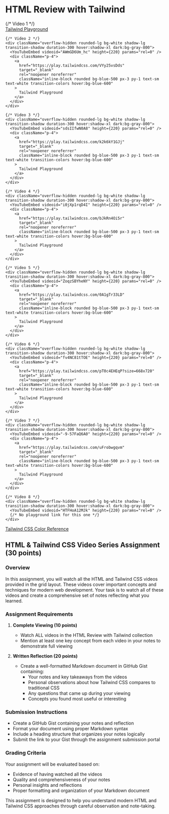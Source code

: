 # HTML Review with Tailwind


<div className="container mx-auto px-4 py-8">
  <div className="grid grid-cols-1 gap-6 md:grid-cols-2 lg:grid-cols-3">
    {/* Video 1 */}
    <div className="overflow-hidden rounded-lg bg-white shadow-lg transition-shadow duration-300 hover:shadow-xl dark:bg-gray-800">
      <YouTubeEmbed videoid="nhqqXPHDP6A" height={220} params="rel=0" />
      <div className="p-4">
        <a
          href="https://play.tailwindcss.com/dzeV5P7k3m"
          target="_blank"
          rel="noopener noreferrer"
          className="inline-block rounded bg-blue-500 px-3 py-1 text-sm text-white transition-colors hover:bg-blue-600"
        >
          Tailwind Playground
        </a>
      </div>
    </div>

    {/* Video 2 */}
    <div className="overflow-hidden rounded-lg bg-white shadow-lg transition-shadow duration-300 hover:shadow-xl dark:bg-gray-800">
      <YouTubeEmbed videoid="AWmGD6Um_hc" height={220} params="rel=0" />
      <div className="p-4">
        <a
          href="https://play.tailwindcss.com/VYy25vsDds"
          target="_blank"
          rel="noopener noreferrer"
          className="inline-block rounded bg-blue-500 px-3 py-1 text-sm text-white transition-colors hover:bg-blue-600"
        >
          Tailwind Playground
        </a>
      </div>
    </div>

    {/* Video 3 */}
    <div className="overflow-hidden rounded-lg bg-white shadow-lg transition-shadow duration-300 hover:shadow-xl dark:bg-gray-800">
      <YouTubeEmbed videoid="sdsIIfwN0A8" height={220} params="rel=0" />
      <div className="p-4">
        <a
          href="https://play.tailwindcss.com/k2k6kY1GJj"
          target="_blank"
          rel="noopener noreferrer"
          className="inline-block rounded bg-blue-500 px-3 py-1 text-sm text-white transition-colors hover:bg-blue-600"
        >
          Tailwind Playground
        </a>
      </div>
    </div>

    {/* Video 4 */}
    <div className="overflow-hidden rounded-lg bg-white shadow-lg transition-shadow duration-300 hover:shadow-xl dark:bg-gray-800">
      <YouTubeEmbed videoid="i0jXp1rqD4I" height={220} params="rel=0" />
      <div className="p-4">
        <a
          href="https://play.tailwindcss.com/bJkRn4Oi5r"
          target="_blank"
          rel="noopener noreferrer"
          className="inline-block rounded bg-blue-500 px-3 py-1 text-sm text-white transition-colors hover:bg-blue-600"
        >
          Tailwind Playground
        </a>
      </div>
    </div>

    {/* Video 5 */}
    <div className="overflow-hidden rounded-lg bg-white shadow-lg transition-shadow duration-300 hover:shadow-xl dark:bg-gray-800">
      <YouTubeEmbed videoid="ZoqzSBYheNY" height={220} params="rel=0" />
      <div className="p-4">
        <a
          href="https://play.tailwindcss.com/0A1gTr33LD"
          target="_blank"
          rel="noopener noreferrer"
          className="inline-block rounded bg-blue-500 px-3 py-1 text-sm text-white transition-colors hover:bg-blue-600"
        >
          Tailwind Playground
        </a>
      </div>
    </div>

    {/* Video 6 */}
    <div className="overflow-hidden rounded-lg bg-white shadow-lg transition-shadow duration-300 hover:shadow-xl dark:bg-gray-800">
      <YouTubeEmbed videoid="fv4NC81tTOE" height={220} params="rel=0" />
      <div className="p-4">
        <a
          href="https://play.tailwindcss.com/pT0c4EHEqP?size=668x720"
          target="_blank"
          rel="noopener noreferrer"
          className="inline-block rounded bg-blue-500 px-3 py-1 text-sm text-white transition-colors hover:bg-blue-600"
        >
          Tailwind Playground
        </a>
      </div>
    </div>

    {/* Video 7 */}
    <div className="overflow-hidden rounded-lg bg-white shadow-lg transition-shadow duration-300 hover:shadow-xl dark:bg-gray-800">
      <YouTubeEmbed videoid="-9-57FaQ6A0" height={220} params="rel=0" />
      <div className="p-4">
        <a
          href="https://play.tailwindcss.com/uFrobwgqvm"
          target="_blank"
          rel="noopener noreferrer"
          className="inline-block rounded bg-blue-500 px-3 py-1 text-sm text-white transition-colors hover:bg-blue-600"
        >
          Tailwind Playground
        </a>
      </div>
    </div>

    {/* Video 8 */}
    <div className="overflow-hidden rounded-lg bg-white shadow-lg transition-shadow duration-300 hover:shadow-xl dark:bg-gray-800">
      <YouTubeEmbed videoid="HTFHoA12MJk" height={220} params="rel=0" />
      {/* No playground link for this one */}
    </div>

  </div>

  <div className="mt-10 text-center">
    <a
      href="https://tailwindcss.com/docs/colors"
      target="_blank"
      rel="noopener noreferrer"
      className="inline-block rounded bg-teal-500 px-5 py-3 text-white transition-colors hover:bg-teal-600"
    >
      Tailwind CSS Color Reference
    </a>
  </div>
</div>

## HTML & Tailwind CSS Video Series Assignment (30 points)

### Overview

In this assignment, you will watch all the HTML and Tailwind CSS videos provided in the grid layout. These videos cover important concepts and techniques for modern web development. Your task is to watch all of these videos and create a comprehensive set of notes reflecting what you learned.

### Assignment Requirements

1. **Complete Viewing (10 points)**

   - Watch ALL videos in the HTML Review with Tailwind collection
   - Mention at least one key concept from each video in your notes to demonstrate full viewing

2. **Written Reflection (20 points)**
   - Create a well-formatted Markdown document in GitHub Gist containing:
     - Your notes and key takeaways from the videos
     - Personal observations about how Tailwind CSS compares to traditional CSS
     - Any questions that came up during your viewing
     - Concepts you found most useful or interesting

### Submission Instructions

- Create a GitHub Gist containing your notes and reflection
- Format your document using proper Markdown syntax
- Include a heading structure that organizes your notes logically
- Submit the link to your Gist through the assignment submission portal

### Grading Criteria

Your assignment will be evaluated based on:

- Evidence of having watched all the videos
- Quality and comprehensiveness of your notes
- Personal insights and reflections
- Proper formatting and organization of your Markdown document

This assignment is designed to help you understand modern HTML and Tailwind CSS approaches through careful observation and note-taking.
